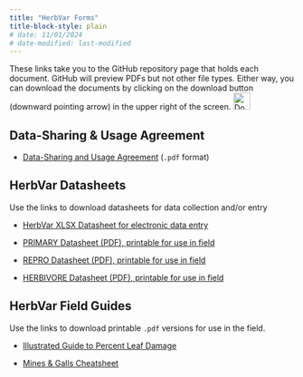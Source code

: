 ```yaml
---
title: "HerbVar Forms"
title-block-style: plain
# date: 11/01/2024
# date-modified: last-modified
---
```


These links take you to the GitHub repository page that holds each document. GitHub will preview PDFs but not other file types. Either way, you can download the documents by clicking on the download button (downward pointing arrow) in the upper right of the screen.
![Download button](Images/img_downarrow.png){width=30}


## Data-Sharing & Usage Agreement {#sec-forms}

- [Data-Sharing and Usage Agreement](https://github.com/HerbVar-Network/herbvar_manual/blob/main/forms/HerbVar-DataSharingContract-D5.pdf) (`.pdf` format)


<!-- <iframe -->
<!--   src="https://github.com/HerbVar-Network/herbvar_manual/blob/main/forms/HerbVar-DataSharingContract-D5.pdf" -->
<!--   title="iframe Example 1" -->
<!--   width="400" -->
<!--   height="300"> -->
<!-- </iframe> -->


## HerbVar Datasheets {#sec-datasheets}

Use the links to download datasheets for data collection and/or entry

- [HerbVar XLSX Datasheet for electronic data entry](https://github.com/HerbVar-Network/herbvar_manual/blob/main/forms/HerbVar_Datasheet_Template.xlsx)

- [PRIMARY Datasheet (PDF), printable for use in field](https://github.com/HerbVar-Network/herbvar_manual/blob/main/forms/HV_PRIMARY_Datasheet.pdf)

- [REPRO Datasheet (PDF), printable for use in field](https://github.com/HerbVar-Network/herbvar_manual/blob/main/forms/HV_REPRO_Datasheet.pdf)

- [HERBIVORE Datasheet (PDF), printable for use in field](https://github.com/HerbVar-Network/herbvar_manual/blob/main/forms/HV_HERBIVORE_Datasheet.pdf)

## HerbVar Field Guides

Use the links to download printable `.pdf` versions for use in the field. 

- [Illustrated Guide to Percent Leaf Damage](https://github.com/HerbVar-Network/herbvar_manual/blob/main/forms/Illustrated%20Guide%20to%20Percent%20Leaf%20Damage.pdf)

- [Mines & Galls Cheatsheet](https://github.com/HerbVar-Network/herbvar_manual/blob/main/forms/Cheatsheet_%20mines%20and%20galls.pdf)
